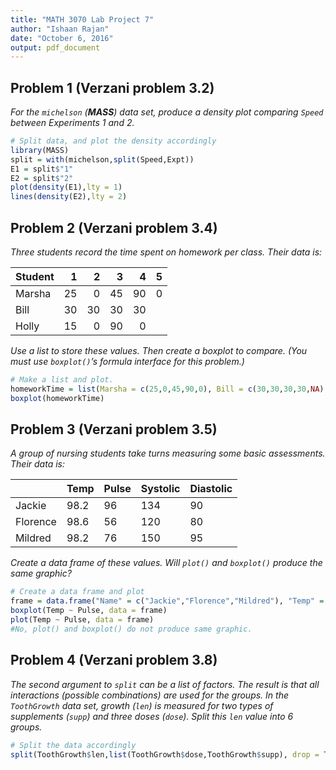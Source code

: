 ---
title: "MATH 3070 Lab Project 7"
author: "Ishaan Rajan"
date: "October 6, 2016"
output: pdf_document
---



## Problem 1 (Verzani problem 3.2)
*For the `michelson` (**MASS**) data set, produce a density plot comparing `Speed` between Experiments 1 and 2.*

```{r, tidy=TRUE, error=TRUE, message=FALSE}
# Split data, and plot the density accordingly
library(MASS)
split = with(michelson,split(Speed,Expt))
E1 = split$"1"
E2 = split$"2"
plot(density(E1),lty = 1)
lines(density(E2),lty = 2)

```

## Problem 2 (Verzani problem 3.4)
*Three students record the time spent on homework per class. Their data is:*

| Student| 1  | 2  | 3  | 4  | 5 |
|:-------|---:|---:|---:|---:|--:|
| Marsha | 25 | 0  | 45 | 90 | 0 |
| Bill   | 30 | 30 | 30 | 30 |   |
| Holly  | 15 | 0  | 90 | 0  |   |

*Use a list to store these values. Then create a boxplot to compare. (You must use `boxplot()`'s formula interface for this problem.)*

```{r, tidy=TRUE, error=TRUE,message=FALSE}
# Make a list and plot. 
homeworkTime = list(Marsha = c(25,0,45,90,0), Bill = c(30,30,30,30,NA), Holly = c(15,0,90,0,NA))
boxplot(homeworkTime)
```

## Problem 3 (Verzani problem 3.5)
*A group of nursing students take turns measuring some basic assessments. Their data is:*

|          | Temp | Pulse | Systolic | Diastolic |
|----------|------|-------|----------|-----------|
| Jackie   | 98.2 | 96    |  134     | 90        |
| Florence | 98.6 | 56    |  120     | 80        |
| Mildred  | 98.2 | 76    |  150     | 95        |

*Create a data frame of these values. Will `plot()` and `boxplot()` produce the same graphic?*

```{r, tidy=TRUE, error=TRUE,message=FALSE}
# Create a data frame and plot
frame = data.frame("Name" = c("Jackie","Florence","Mildred"), "Temp" = c(98.2,98.6,98.2), "Pulse" = c(96,56,76), "Systolic" = c(134,120,150), "Diastolic" = c(90,80,95))
boxplot(Temp ~ Pulse, data = frame)
plot(Temp ~ Pulse, data = frame)
#No, plot() and boxplot() do not produce same graphic. 
```

## Problem 4 (Verzani problem 3.8)
*The second argument to `split` can be a list of factors. The result is that all interactions (possible combinations) are used for the groups. In the `ToothGrowth` data set, growth (`len`) is measured for two types of supplements (`supp`) and three doses (`dose`). Split this `len` value into 6 groups.*

```{r, tidy=TRUE, error=TRUE,message=FALSE}
# Split the data accordingly
split(ToothGrowth$len,list(ToothGrowth$dose,ToothGrowth$supp), drop = TRUE)
```
